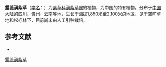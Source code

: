 {{Speciesbox
| name = 露蕊滇紫草
| status = 
| status_system = 
| image =
| genus = Onosma
| species = exsertum
| authority = Hemsl.
}}

'''露蕊滇紫草'''（[[学名|学名]]：{{lang|la|''Onosma exsertum''}}）为[[紫草科|紫草科]][[滇紫草属|滇紫草属]]的植物，为中国的特有植物。分布于[[中国大陆|中国大陆]]的[[四川|四川]]、[[贵州|贵州]]、[[云南|云南]]等地，生长于海拔1,850米至2,100米的地区，见于空旷草地和松栎林下，目前尚未由人工引种栽培。

== 参考文献 ==
<div class="references-small">
* {{cite web| url =http://www.bioinfo.cn/db05/KmzwSpecies.php?action=view&id=1194| title =露蕊滇紫草| work =《中国高等植物数据库全库》| publisher =中国科学院微生物研究所| author =昆明植物研究所| accessdate =2009-02-22| deadurl =yes| archiveurl =https://web.archive.org/web/20160305065807/http://www.bioinfo.cn/db05/KmzwSpecies.php?action=view&id=1194| archivedate =2016-03-05}}
</div>
{{Taxonbar|from=Q15225363}}

[[Category:滇紫草属|露蕊滇紫草]]


{{植物小作品}}